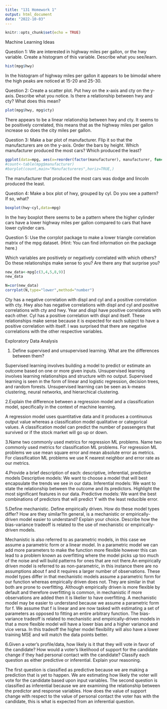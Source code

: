```yaml
---
title: "131 Homework 1"
output: html_document
date: "2022-10-03"
---
```


```r
knitr::opts_chunk$set(echo = TRUE)
```

Machine Learning Ideas 

Question 1:
We are interested in highway miles per gallon, or the hwy variable. 
Create a histogram of this variable. Describe what you see/learn.

```r
hist(mpg$hwy)
```
In the histogram of highway miles per gallon it appears to be bimodal where 
the high peaks are noticed at 15-20 and 25-30. 

Question 2:
Create a scatter plot. Put hwy on the x-axis and cty on the y-axis. 
Describe what you notice. Is there a relationship between hwy and cty? What does this mean?

```r
plot(mpg$hwy, mpg$cty)
```
There appears to be a linear relationship between hwy and cty. It seems to be positively correlated, 
this means that as the highway miles per gallon increase so does the city miles per gallon. 

Question 3:
Make a bar plot of manufacturer. Flip it so that the manufacturers are on the y-axis. Order the bars by height. 
Which manufacturer produced the most cars? Which produced the least?

```r
ggplot(data=mpg, aes(x=reorder(factor(manufacturer), manufacturer, function(x) length(x)))) + geom_bar()+ coord_flip()
#count<-table(mpg$manufacturer)
#barplot(count,main="Manufactureres",horiz=TRUE,)
```
The manufacturer that produced the most cars was dodge and lincoln produced the least. 

Question 4:
Make a box plot of hwy, grouped by cyl. Do you see a pattern? If so, what?

```r
boxplot(hwy~cyl,data=mpg)
```
In the hwy boxplot there seems to be a pattern where the higher cylinder cars have a 
lower highway miles per gallon compared to cars that have lower cylinder cars. 

Question 5:
Use the corrplot package to make a lower triangle correlation matrix of the 
mpg dataset. (Hint: You can find information on the package here.)

Which variables are positively or negatively correlated with which others? 
Do these relationships make sense to you? Are there any that surprise you?

```r
new_data<-mpg[c(3,4,5,8,9)]
new_data
```
```r
N=cor(new_data)
corrplot(N,type="lower",method="number")
```
Cty has a negative correlation with displ and cyl and a positive correlation with cty. 
Hwy also has negative correlations with displ and cyl and positive correlations with cty and hwy. 
Year and displ have positive correlations with each other. Cyl has a positive correlation with displ and itself.
These relationships make sense because it is expected for each subject to have a positive correlation with itself. 
I was surprised that there are negative correlations with the other respective variables. 


Exploratory Data Analysis

1. Define supervised and unsupervised learning. What are the differences between them? 

 Supervised learning involves building a model to predict or estimate an outcome based on one or more given inputs. 
 Unsupervised learning involves learning relationships and structure with no output. 
 Supervised learning is seen in the form of linear and logistic regression, decision trees, and random forests. 
 Unsupervised learning can be seen as k-means clustering, neural networks, and hierarchical clustering. 

2.Explain the difference between a regression model and a classification model, specifically in the context of machine learning. 

A regression model uses quantitative data and it produces a continuous output value whereas a classification model qualitative or categorical values. 
A classification model can predict the number of passengers that survived or if the stock market will go up or down. 

3.Name two commonly used metrics for regression ML problems. Name two commonly used metrics for classification ML problems.
For regression ML problems we use mean square error and mean absolute error as metrics. 
For classification ML problems we use K nearest neighbor and error rate as our metrics.

4.Provide a brief description of each: descriptive, inferential, predictive models 
Descriptive models: We want to choose a model that will best encapsulate the trends we see in our data.
Inferential models: We want to state the relationship between the outcome and its predictors. Highlight the most significant features in our data. 
Predictive models: We want the best combinations of predictors that will predict Y with the least reducible error. 

5.Define mechanistic. Define empirically driven. How do these model types differ? How are they similar?In general, is a mechanistic or
empirically-driven model easier to understand? Explain your choice. 
Describe how the bias-variance tradeoff is related to the use of 
mechanistic or empirically-driven models. 

Mechanistic is also referred to as parametric models, in this case we assume a parametric form or a linear model. In a parametric model we can add more parameters to make the function more flexible however this can lead to a
problem known as overfitting where the model picks up too much of the noise and will build patterns for ones that are not there.An empirically driven model is referred to as non-parametric, 
in this instance there are no assumptions about f and it requires a larger number of observations. 
These model types differ in that mechanistic models assume a parametric form for our function whereas empirically driven does not. They are similar in that both are prone to overfitting. 
Although empirically driven is more flexible by default and therefore overfitting is common, in mechanistic if more observations are added then it is likelier to have overfitting.
A mechanistic model may be easier to understand because we assume a parametric form for f.
We assume that f is linear and are now tasked with estimating a set of parameters as opposed to fitting an entire arbitrary function. 
The bias-variance tradeoff is related to mechanistic and empirically-driven models in that a more flexible model will have a lower bias and a higher variance and vice versa. 
In this tradeoff the higher model flexibility will also have a lower training MSE and will match the data points better.  

6.Given a voter’s profile/data, how likely is it that they will vote in favor of the candidate? How would a voter’s likelihood of support for the candidate change if they had personal contact with the candidate? Classify each question as either predictive or inferential. Explain your reasoning. 

The first question is classified as predictive because we are making a prediction that is yet to happen. We are estimating how likely the voter will vote for the candidate based upon input variables. 
The second question is classified as inferential because we are
examining the relationship between the predictor and response variables.
How does the value of support change with respect to the value of personal contact the voter has with the candidate, this is what is expected from an inferential question. 


